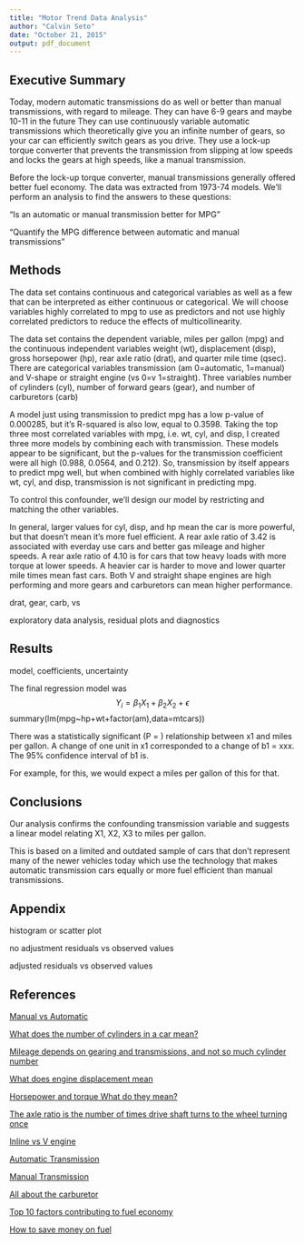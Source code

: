 ```yaml
---
title: "Motor Trend Data Analysis"
author: "Calvin Seto"
date: "October 21, 2015"
output: pdf_document
---
```


## Executive Summary

Today, modern automatic transmissions do as well or better than manual transmissions, with regard to mileage.
They can have 6-9 gears and maybe 10-11 in the future
They can use continuously variable automatic transmissions which theoretically give you an infinite number of gears, so your car can efficiently switch gears as you drive.
They use a lock-up torque converter that prevents the transmission from slipping at low speeds and locks the gears at high speeds, like a manual transmission.

Before the lock-up torque converter, manual transmissions generally offered better fuel economy.  The data was extracted from 1973-74 models.  We'll perform an analysis to find the answers to these questions:

“Is an automatic or manual transmission better for MPG”

"Quantify the MPG difference between automatic and manual transmissions"

## Methods

The data set contains continuous and categorical variables as well as a few that can be interpreted as either continuous or categorical.  We will choose variables highly correlated to mpg to use as predictors and not use highly correlated predictors to reduce the effects of multicollinearity.

The data set contains the dependent variable, miles per gallon (mpg) and the continuous independent variables weight (wt), displacement (disp), gross horsepower (hp), rear axle ratio (drat), and quarter mile time (qsec).  There are categorical variables transmission (am 0=automatic, 1=manual) and V-shape or straight engine (vs 0=v 1=straight).  Three variables number of cylinders (cyl), number of forward gears (gear), and number of carburetors (carb)

A model just using transmission to predict mpg has a low p-value of 0.000285, but it's R-squared is also low, equal to 0.3598.  Taking the top three most correlated variables with mpg, i.e. wt, cyl, and disp, I created three more models by combining each with transmission.  These models appear to be significant, but the p-values for the transmission coefficient were all high (0.988, 0.0564, and 0.212).  So, transmission by itself appears to predict mpg well, but when combined with highly correlated variables like wt, cyl, and disp, transmission is not significant in predicting mpg.

To control this confounder, we'll design our model by restricting and matching the other variables.

In general, larger values for cyl, disp, and hp mean the car is more powerful, but that doesn't mean it's more fuel efficient.
A rear axle ratio of 3.42 is associated with everday use cars and better gas mileage and higher speeds.  A rear axle ratio of 4.10 is for cars that tow heavy loads with more torque at lower speeds.
A heavier car is harder to move and lower quarter mile times mean fast cars.  Both V and straight shape engines are high performing and more gears and carburetors can mean higher performance.

drat, gear, carb, vs

exploratory data analysis, residual plots and diagnostics



## Results
model, coefficients, uncertainty

The final regression model was
$$
Y_i =  \beta_1 X_{1} + \beta_2 X_{2} + \epsilon 
$$
summary(lm(mpg~hp+wt+factor(am),data=mtcars))


There was a statistically significant (P = ) relationship between x1 and miles per gallon.  A change of one unit in x1 corresponded to a change of b1 = xxx.  The 95% confidence interval of b1 is.

For example, for this, we would expect a miles per gallon of this for that.

## Conclusions

Our analysis confirms the confounding transmission variable and suggests a linear model relating X1, X2, X3 to miles per gallon.

This is based on a limited and outdated sample of cars that don't represent many of the newer vehicles today which use the technology that makes automatic transmission cars equally or more fuel efficient than manual transmissions.

## Appendix

histogram or scatter plot

no adjustment residuals vs observed values

adjusted residuals vs observed values

## References

[Manual vs Automatic](http://www.cartalk.com/blogs/tom-ray/manual-vs-automatic-which-gets-better-mileage)

[What does the number of cylinders in a car mean?](https://answers.yahoo.com/question/index?qid=20080805141940AAVSqJF)

[Mileage depends on gearing and transmissions, and not so much cylinder number](https://answers.yahoo.com/question/index?qid=20110216160150AAansgk)

[What does engine displacement mean](http://ask.cars.com/2008/07/what-does-engin.html)

[Horsepower and torque What do they mean?](http://blog.nwautos.com/2014/06/horsepower_and_torque_what_do_they_mean.html)

[The axle ratio is the number of times drive shaft turns to the wheel turning once](https://answers.yahoo.com/question/index?qid=20061121133324AAx7sjT)

[Inline vs V engine](http://www.whyhighend.com/inline-vs-v-engine.html)

[Automatic Transmission](https://en.wikipedia.org/wiki/Automatic_transmission)

[Manual Transmission](https://en.wikipedia.org/wiki/Manual_transmission)

[All about the carburetor](http://www.nationalcarburetors.com/carburetor.html)

[Top 10 factors contributing to fuel economy](http://www.driverside.com/auto-library/top_10_factors_contributing_to_fuel_economy-317)

[How to save money on fuel](http://www.driverside.com/auto-library/how_to_save_money_on_fuel-506)
